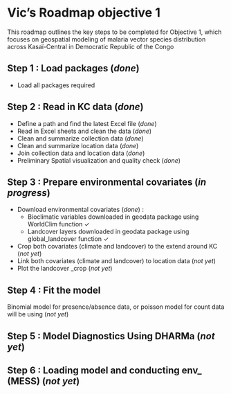 # **Vic's Roadmap objective 1**

This roadmap outlines the key steps to be completed for Objective 1,
which focuses on geospatial modeling of malaria vector species distribution
across Kasaï-Central in Democratic Republic of the Congo

## **Step 1 : Load packages (_done_)**

* Load all packages required

## **Step 2 : Read in KC data (_done_)** 

* Define a path and find the latest Excel file (_done_) 
* Read in Excel sheets and clean the data (_done_) 
* Clean and summarize collection data (_done_) 
* Clean and summarize location data (_done_) 
* Join collection data and location data (_done_) 
* Preliminary Spatial visualization and quality check (_done_)

## **Step 3 : Prepare environmental covariates (_in progress_)** 

* Download environmental covariates (_done_) :
  - Bioclimatic variables downloaded in geodata package using WorldClim function ✓  
  - Landcover layers downloaded in geodata package using global_landcover function ✓
* Crop both covariates (climate and landcover) to the extend around KC (_not yet_)
* Link both covariates (climate and landcover) to location data (_not yet_)
* Plot the landcover \_crop (_not yet_)

## **Step 4 : Fit the model**

Binomial model for presence/absence data, or poisson model for count data will be using (_not yet_)

## **Step 5 : Model Diagnostics Using DHARMa (_not yet_)**

## **Step 6 : Loading model and conducting env\_ (MESS) (_not yet_)**
